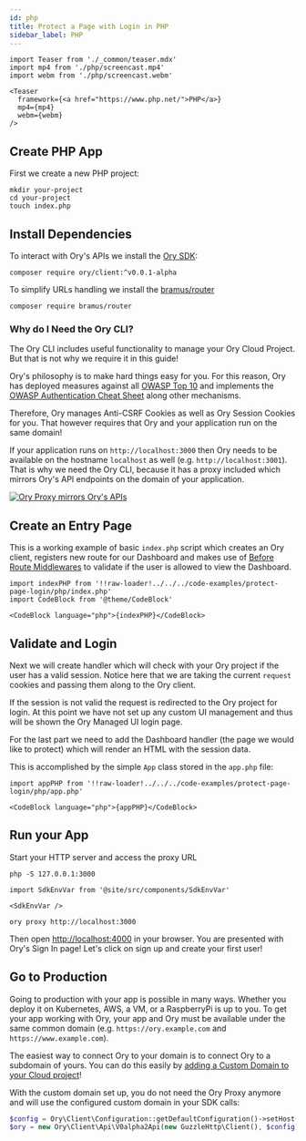 ```yaml
---
id: php
title: Protect a Page with Login in PHP
sidebar_label: PHP
---
```


```mdx-code-block
import Teaser from './_common/teaser.mdx'
import mp4 from './php/screencast.mp4'
import webm from './php/screencast.webm'

<Teaser
  framework={<a href="https://www.php.net/">PHP</a>}
  mp4={mp4}
  webm={webm}
/>
```

## Create PHP App

First we create a new PHP project:

```shell-session
mkdir your-project
cd your-project
touch index.php
```

## Install Dependencies

To interact with Ory's APIs we install the [Ory SDK](https://packagist.org/packages/ory/client):

```shell-session
composer require ory/client:^v0.0.1-alpha
```

To simplify URLs handling we install the [bramus/router](https://packagist.org/packages/bramus/router)
```shell-session
composer require bramus/router
```

### Why do I Need the Ory CLI?

The Ory CLI includes useful functionality to manage your Ory Cloud Project. But
that is not why we require it in this guide!

Ory's philosophy is to make hard things easy for you. For this reason, Ory has
deployed measures against all
[OWASP Top 10](https://owasp.org/www-project-top-ten/) and implements the
[OWASP Authentication Cheat Sheet](https://cheatsheetseries.owasp.org/cheatsheets/Authentication_Cheat_Sheet.html)
along other mechanisms.

Therefore, Ory manages Anti-CSRF Cookies as well as Ory Session Cookies for you.
That however requires that Ory and your application run on the same domain!

If your application runs on `http://localhost:3000` then Ory needs to be
available on the hostname `localhost` as well (e.g. `http://localhost:3001`).
That is why we need the Ory CLI, because it has a proxy included which mirrors
Ory's API endpoints on the domain of your application.

[![Ory Proxy mirrors Ory's APIs](https://mermaid.ink/img/pako:eNptkMFKxEAMhl8l5GIXdm1BT3MQWlxEEBxWL8JchjbaYqcZMlO0bPfdna71sGBOP-H7EpIj1twQKvwQ61t4OpgBUlVZJfwVSDaw293ND_tXaGP0Ks97rm3fcojqtiiKGXT2LBNo4e9p8-vqs-I6EZYANkJ-zTLlM5T6cYGvwpLCBf3vgpvzgjJ741Gg9H41ykU4UPA8BJr1OuaiWeEWHYmzXZNOOy6IwdiSI4MqxcbKp0EznBI3-sZG2jddZEH1bvtAW7Rj5JdpqFFFGekPuu9sepNbqdMP2FdlPQ)](https://mermaid-js.github.io/mermaid-live-editor/edit#pako:eNptkMFKxEAMhl8l5GIXdm1BT3MQWlxEEBxWL8JchjbaYqcZMlO0bPfdna71sGBOP-H7EpIj1twQKvwQ61t4OpgBUlVZJfwVSDaw293ND_tXaGP0Ks97rm3fcojqtiiKGXT2LBNo4e9p8-vqs-I6EZYANkJ-zTLlM5T6cYGvwpLCBf3vgpvzgjJ741Gg9H41ykU4UPA8BJr1OuaiWeEWHYmzXZNOOy6IwdiSI4MqxcbKp0EznBI3-sZG2jddZEH1bvtAW7Rj5JdpqFFFGekPuu9sepNbqdMP2FdlPQ)

## Create an Entry Page

This is a working example of basic `index.php` script which creates an Ory client,
registers new route for our Dashboard and makes use of [Before Route Middlewares](https://github.com/bramus/router#before-router-middlewares)
to validate if the user is allowed to view the Dashboard.

```mdx-code-block title="index.php"
import indexPHP from '!!raw-loader!../../../code-examples/protect-page-login/php/index.php'
import CodeBlock from '@theme/CodeBlock'

<CodeBlock language="php">{indexPHP}</CodeBlock>
```

## Validate and Login

Next we will create handler which will check with your Ory project if the
user has a valid session. Notice here that we are taking the current `request`
cookies and passing them along to the Ory client.

If the session is not valid the request is redirected to the Ory project for
login. At this point we have not set up any custom UI management and thus will
be shown the Ory Managed UI login page.

For the last part we need to add the Dashboard handler (the page we would like to
protect) which will render an HTML with the session data.

This is accomplished by the simple `App` class stored in the `app.php` file:
```mdx-code-block title="app.php"
import appPHP from '!!raw-loader!../../../code-examples/protect-page-login/php/app.php'

<CodeBlock language="php">{appPHP}</CodeBlock>
```

## Run your App

Start your HTTP server and access the proxy URL

```shell-session
php -S 127.0.0.1:3000
```

```mdx-code-block
import SdkEnvVar from '@site/src/components/SdkEnvVar'

<SdkEnvVar />
```

```shell-session
ory proxy http://localhost:3000
```

Then open [http://localhost:4000](http://localhost:4000) in your browser. You
are presented with Ory's Sign In page! Let's click on sign up and create your
first user!

## Go to Production

Going to production with your app is possible in many ways. Whether you deploy
it on Kubernetes, AWS, a VM, or a RaspberryPi is up to you. To get your app
working with Ory, your app and Ory must be available under the same common
domain (e.g. `https://ory.example.com` and `https://www.example.com`).

The easiest way to connect Ory to your domain is to connect Ory to a subdomain
of yours. You can do this easily by
[adding a Custom Domain to your Cloud project](../custom-domains.mdx)!

With the custom domain set up, you do not need the Ory Proxy anymore and will
use the configured custom domain in your SDK calls:

```php
$config = Ory\Client\Configuration::getDefaultConfiguration()->setHost("https://ory.example.org"));
$ory = new Ory\Client\Api\V0alpha2Api(new GuzzleHttp\Client(), $config);
```

